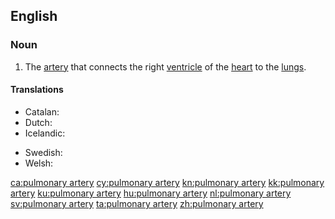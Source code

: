 ==English==
{{wikipedia}}

===Noun===
{{en-noun|pulmonary arteries|head=[[pulmonary]] [[artery]]}}

# {{label|en|anatomy}} The [[artery]] that connects the right [[ventricle]] of the [[heart]] to the [[lung]]s.

====Translations====
{{trans-top|artery that connects the right ventricle of the heart to the lungs}}
* Catalan: {{t+|ca|artèria pulmonar|f}}
* Dutch: {{t+|nl|longslagader|c}}
* Icelandic: {{t+|is|lungnaslagæð|f}}
{{trans-mid}}
* Swedish: {{t+|sv|lungartär|c}}
* Welsh: {{t+|cy|rhedweli ysgyfeiniol|f}}
{{trans-bottom}}

[[ca:pulmonary artery]]
[[cy:pulmonary artery]]
[[kn:pulmonary artery]]
[[kk:pulmonary artery]]
[[ku:pulmonary artery]]
[[hu:pulmonary artery]]
[[nl:pulmonary artery]]
[[sv:pulmonary artery]]
[[ta:pulmonary artery]]
[[zh:pulmonary artery]]